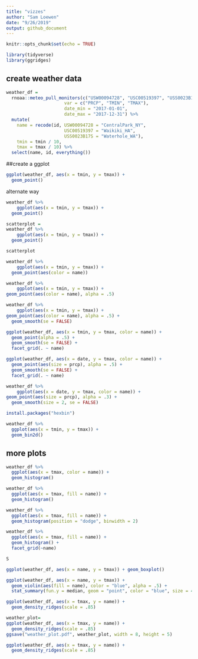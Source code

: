 ```yaml
---
title: "vizzes"
author: "Sam Loewen"
date: "9/26/2019"
output: github_document
---
```


```r
knitr::opts_chunk$set(echo = TRUE)

library(tidyverse)
library(ggridges)
```

## create weather data


```r
weather_df = 
  rnoaa::meteo_pull_monitors(c("USW00094728", "USC00519397", "USS0023B17S"),
                      var = c("PRCP", "TMIN", "TMAX"), 
                      date_min = "2017-01-01",
                      date_max = "2017-12-31") %>%
  mutate(
    name = recode(id, USW00094728 = "CentralPark_NY", 
                      USC00519397 = "Waikiki_HA",
                      USS0023B17S = "Waterhole_WA"),
    tmin = tmin / 10,
    tmax = tmax / 10) %>%
  select(name, id, everything())
```

##create a ggplot

```r
ggplot(weather_df, aes(x = tmin, y = tmax)) +
  geom_point()

```

alternate way

```r
weather_df %>%
    ggplot(aes(x = tmin, y = tmax)) + 
  geom_point()
```

```r
scatterplot = 
weather_df %>%
    ggplot(aes(x = tmin, y = tmax)) + 
  geom_point()

scatterplot
```


```r
weather_df %>%
    ggplot(aes(x = tmin, y = tmax)) + 
  geom_point(aes(color = name))
```

```r
weather_df %>%
    ggplot(aes(x = tmin, y = tmax)) +   
geom_point(aes(color = name), alpha = .5)
```

```r
weather_df %>%
    ggplot(aes(x = tmin, y = tmax)) +   
geom_point(aes(color = name), alpha = .5) +
  geom_smooth(se = FALSE)
```

```r
ggplot(weather_df, aes(x = tmin, y = tmax, color = name)) + 
  geom_point(alpha = .5) +
  geom_smooth(se = FALSE) + 
  facet_grid(. ~ name)
```

```r
ggplot(weather_df, aes(x = date, y = tmax, color = name)) + 
  geom_point(aes(size = prcp), alpha = .5) +
  geom_smooth(se = FALSE) + 
  facet_grid(. ~ name)
```

```r
weather_df %>%
    ggplot(aes(x = date, y = tmax, color = name)) +   
geom_point(aes(size = prcp), alpha = .3) +
  geom_smooth(size = 2, se = FALSE)
```

```r

install.packages("hexbin")

weather_df %>%
  ggplot(aes(x = tmin, y = tmax)) +
  geom_bin2d()
```

## more plots

```r
weather_df %>%
  ggplot(aes(x = tmax, color = name)) +
  geom_histogram()

weather_df %>%
  ggplot(aes(x = tmax, fill = name)) +
  geom_histogram()

weather_df %>%
  ggplot(aes(x = tmax, fill = name)) +
  geom_histogram(position = "dodge", binwidth = 2)

weather_df %>%
  ggplot(aes(x = tmax, fill = name)) +
  geom_histogram() +
  facet_grid(~name)

S
```

```r
ggplot(weather_df, aes(x = name, y = tmax)) + geom_boxplot()
```

```r
ggplot(weather_df, aes(x = name, y = tmax)) + 
  geom_violin(aes(fill = name), color = "blue", alpha = .5) + 
  stat_summary(fun.y = median, geom = "point", color = "blue", size = 4)

ggplot(weather_df, aes(x = tmax, y = name)) + 
  geom_density_ridges(scale = .85)
```

```r
weather_plot=
ggplot(weather_df, aes(x = tmax, y = name)) + 
  geom_density_ridges(scale = .85)
ggsave("weather_plot.pdf", weather_plot, width = 8, height = 5)
```

```r
ggplot(weather_df, aes(x = tmax, y = name)) + 
  geom_density_ridges(scale = .85)
```